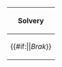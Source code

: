 <div style="width: 100%-1em; margin-left: 1em">
{| class="fcinfobox wikitable ct" width=100% height=100%
  ! class="ctOdd"|Solvery
  |-
  | class="ctEven"|{{#if:{{{Solvers|}}}|{{{Solvers}}}|''Brak''}}
|}
</div><noinclude><!-- Note to editors: Do Not Remove This Tag. -->